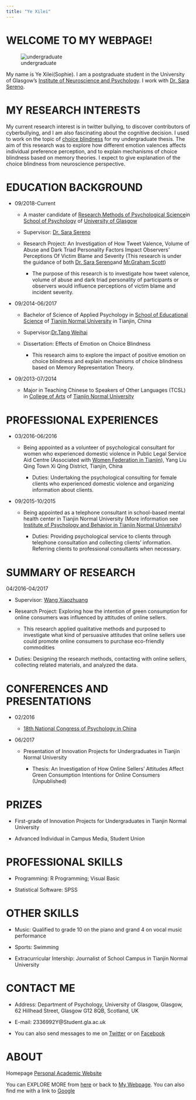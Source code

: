 ```yaml
---
title: "Ye Xilei"
---
```

# WELCOME TO MY WEBPAGE!

![undergraduate](mywebpageimage.jpg)

My name is Ye Xilei(Sophie). I am a postgraduate student in the University of Glasgow's
[Institute of Neuroscience and Psychology](http://www.gla.ac.uk/researchinstitutes/neurosciencepsychology/).
I work with [Dr. Sara Sereno](https://www.gla.ac.uk/researchinstitutes/neurosciencepsychology/staff/sarasereno/).

# MY RESEARCH INTERESTS

My current research interest is in twitter bullying, to discover contributors of cyberbullying, and I am also fascinating about the cognitive decision. I used to work on the topic of [choice blindness](https://www.researchgate.net/publication/266912586_The_Influence_of_Facial_Attractiveness_and_Personality_Labels_on_Men_and_Women's_Mate_Preference) for my undergraduate thesis. The aim of this research was to explore how different emotion valences affects individual preference perception, and to explain mechanisms of choice blindness based on memory theories. I expect to give explanation of the choice blindness from neuroscience perspective.

# EDUCATION BACKGROUND

* 09/2018-Current

    * A master candidate of [Research Methods of Psychological Science](https://www.gla.ac.uk/postgraduate/taught/psychologicalscienceresearchmethodsof/)in [School of Psychology](https://www.gla.ac.uk/schools/psychology/) of [University of Glasgow](https://www.gla.ac.uk/)
    
    * Supervisor: [Dr. Sara Sereno](https://www.gla.ac.uk/researchinstitutes/neurosciencepsychology/staff/sarasereno/)
    
    * Research Project: An Investigation of How Tweet Valence, Volume of Abuse and Dark Triad Personality Factors Impact Observers' Perceptions Of Victim Blame and Severity (This research is under the guidance of both [Dr. Sara Sereno](https://www.gla.ac.uk/researchinstitutes/neurosciencepsychology/staff/sarasereno/)and [Mr.Graham Scott](https://www.researchgate.net/profile/Graham_Scott8))
    
        * The purpose of this research is to investigate how tweet valence, volume of abuse and dark triad personality of participants or observers would influence perceptions of victim blame and incident severity.
        

* 09/2014-06/2017

    * Bachelor of Science of Applied Psychology in [School of Educational Science](http://jykx.tjnu.edu.cn/) of [Tianjin Normal University](http://www.tjnu.edu.cn/) in Tianjin, China
    
    * Supervisor:[Dr.Tang Weihai](http://jykx.tjnu.edu.cn/info/1180/2398.htm)
    
    * Dissertation: Effects of Emotion on Choice Blindness
    
        * This research aims to explore the impact of positive emotion on choice blindness and explain mechanisms of choice blindness based on Memory Representation Theory.

* 09/2013-07/2014

    * Major in Teaching Chinese to Speakers of Other Languages (TCSL) in [College of Arts](http://wxy.tjnu.edu.cn/) of [Tianjin Normal University](http://www.tjnu.edu.cn/)
    
# PROFESSIONAL EXPERIENCES

* 03/2016-06/2016

    * Being appointed as a volunteer of psychological consultant for women who experienced domestic violence in Public Legal Service Aid Centre (Associated with [Women Federation in Tianjin](http://www.xinddy.com/zjfl/index.shtml)), Yang Liu Qing Town Xi Qing District, Tianjin, China
    
        * Duties: Undertaking the psychological consulting for female clients who experienced domestic violence and organizing information about clients.
        
* 09/2015-10/2015

    * Being appointed as a telephone consultant in school-based mental health center in Tianjin Normal University (More information see [Institute of Psychology and Behavior in Tianjin Normal University](http://psy.tjnu.edu.cn/index.htm))
    
        * Duties: Providing psychological service to clients through telephone consultation and collecting clients' information. Referring clients to professional consultants when necessary.

# SUMMARY OF RESEARCH

04/2016-04/2017

* Supervisor: [Wang Xiaozhuang](http://psy.tjnu.edu.cn/info/1206/2684.htm)

* Research Project: Exploring how the intention of green consumption for online consumers was influenced by attitudes of online sellers.

    * This research applied qualitative methods and purposed to investigate what kind of persuasive attitudes that online sellers use could promote online consumers to purchase eco-friendly commodities
    
* Duties: Designing the research methods, contacting with online sellers, collecting related materials, and analyzed the data.

# CONFERENCES AND PRESENTATIONS

* 02/2016

    * [18th National Congress of Psychology in China](http://psy.tjnu.edu.cn/info/1071/2863.htm)
    
* 06/2017

    * Presentation of Innovation Projects for Undergraduates in Tianjin Normal University 
    
        * Thesis: An Investigation of How Online Sellers' Attitudes Affect Green Consumption Intentions for Online Consumers (Unpublished)

# PRIZES

* First-grade of Innovation Projects for Undergraduates in Tianjin Normal University 

* Advanced Individual in Campus Media, Student Union

# PROFESSIONAL SKILLS

* Programming: R Programming; Visual Basic

* Statistical Software: SPSS

# OTHER SKILLS

* Music: Qualified to grade 10 on the piano and grand 4 on vocal music performance

* Sports: Swimming

* Extracurricular Intership: Journalist of School Campus in Tianjin Normal University

# CONTACT ME

* Address: Department of Psychology, University of Glasgow, Glasgow, 62 Hillhead Street, Glasgow G12 8QB, Scotland, UK

* E-mail: 2336992Y@Student.gla.ac.uk

* You can also send messages to me on [Twitter](https://twitter.com/YXilei) or on [Facebook](https://www.facebook.com/xilei.ye.96)


# ABOUT

Homepage [Personal Academic Website](https://github.com/Sophie0304/mywebpage)

You can EXPLORE MORE from [here](http://www.psy.gla.ac.uk/staff/?id=XY001) or back to [My Webpage](index.html). You can also find me with a link to [Google](http://google.com)